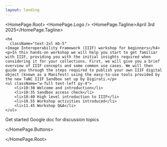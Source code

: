```yaml
---
layout: landing
---
```



<HomePage.Root>
  <HomePage.Logo />
  <HomePage.Tagline>April 3rd 2025</HomePage.Tagline>
  <div className="flex flex-col gap-8 mb-4">
  
    <h4
      className="text-2xl mb-5"
    >Image Interoperability Framework (IIIF) workshop for beginners</h4>
    <p>In this hands-on workshop we will help you start to get familiar with IIIF, providing you with the initial insights required when considering it for your collections. First, we will give you a brief overview of IIIF concepts and some common use cases. We will then guide you through the steps required to publish your own IIIF digital object (known as a Manifest) using the easy-to-use tools provided by the new TaNC IIIF Sandbox set up by Digirati.</p>
    <ul className="w-full text-left py-4">
        <li>10:30 Welcome and introduction</li>
        <li>10:35 Sandbox access check</li>
        <li>10:40 High level introduction to IIIF</li>
        <li>10.55 Workshop activities introduced</li>
        <li>11.45 Workshop Q&A</li>
    </ul>

  </div>
  <HomePage.Buttons>
    <HomePage.Button href="/getting-started" variant="accent">
      Get started
    </HomePage.Button>
    <HomePage.Button href="https://docs.google.com/document/d/1xG6acTYMoM0hLiY62QakTaoETqDDoRDCt5eTXJPoSOU/edit?usp=sharing" >
      Google doc for discussion topics
    </HomePage.Button>

  </HomePage.Buttons>

</HomePage.Root>
